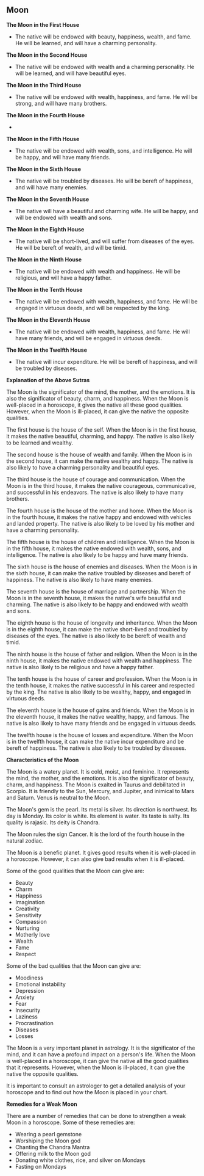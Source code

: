 ## Moon

**The Moon in the First House**

* The native will be endowed with beauty, happiness, wealth,
and fame. He will be learned, and will have a charming
personality.

**The Moon in the Second House**

* The native will be endowed with wealth and a charming
personality. He will be learned, and will have beautiful eyes.

**The Moon in the Third House**

* The native will be endowed with wealth, happiness, and
fame. He will be strong, and will have many brothers.

**The Moon in the Fourth House**

*

**The Moon in the Fifth House**

* The native will be endowed with wealth, sons, and
intelligence. He will be happy, and will have many friends.

**The Moon in the Sixth House**

* The native will be troubled by diseases. He will be bereft of
happiness, and will have many enemies.

**The Moon in the Seventh House**

* The native will have a beautiful and charming wife. He will
be happy, and will be endowed with wealth and sons.

**The Moon in the Eighth House**

* The native will be short-lived, and will suffer from diseases
of the eyes. He will be bereft of wealth, and will be timid.

**The Moon in the Ninth House**

* The native will be endowed with wealth and happiness. He
will be religious, and will have a happy father.

**The Moon in the Tenth House**

* The native will be endowed with wealth, happiness, and
fame. He will be engaged in virtuous deeds, and will be
respected by the king.

**The Moon in the Eleventh House**

* The native will be endowed with wealth, happiness, and
fame. He will have many friends, and will be engaged in
virtuous deeds.

**The Moon in the Twelfth House**

* The native will incur expenditure. He will be bereft of
happiness, and will be troubled by diseases.

**Explanation of the Above Sutras**

The Moon is the significator of the mind, the mother, and the
emotions. It is also the significator of beauty, charm, and
happiness. When the Moon is well-placed in a horoscope, it
gives the native all these good qualities. However, when the
Moon is ill-placed, it can give the native the opposite
qualities.

The first house is the house of the self. When the Moon is in
the first house, it makes the native beautiful, charming, and
happy. The native is also likely to be learned and wealthy.

The second house is the house of wealth and family. When the
Moon is in the second house, it can make the native wealthy
and happy. The native is also likely to have a charming
personality and beautiful eyes.

The third house is the house of courage and communication.
When the Moon is in the third house, it makes the native
courageous, communicative, and successful in his endeavors.
The native is also likely to have many brothers.

The fourth house is the house of the mother and home. When
the Moon is in the fourth house, it makes the native happy and
endowed with vehicles and landed property. The native is also
likely to be loved by his mother and have a charming
personality.

The fifth house is the house of children and intelligence.
When the Moon is in the fifth house, it makes the native
endowed with wealth, sons, and intelligence. The native is also
likely to be happy and have many friends.

The sixth house is the house of enemies and diseases. When
the Moon is in the sixth house, it can make the native troubled
by diseases and bereft of happiness. The native is also likely to
have many enemies.

The seventh house is the house of marriage and partnership.
When the Moon is in the seventh house, it makes the native's
wife beautiful and charming. The native is also likely to be
happy and endowed with wealth and sons.

The eighth house is the house of longevity and inheritance.
When the Moon is in the eighth house, it can make the native
short-lived and troubled by diseases of the eyes. The native is
also likely to be bereft of wealth and timid.

The ninth house is the house of father and religion. When the
Moon is in the ninth house, it makes the native endowed with
wealth and happiness. The native is also likely to be religious
and have a happy father.

The tenth house is the house of career and profession. When
the Moon is in the tenth house, it makes the native successful in
his career and respected by the king. The native is also likely
to be wealthy, happy, and engaged in virtuous deeds.

The eleventh house is the house of gains and friends. When
the Moon is in the eleventh house, it makes the native wealthy,
happy, and famous. The native is also likely to have many
friends and be engaged in virtuous deeds.

The twelfth house is the house of losses and expenditure.
When the Moon is in the twelfth house, it can make the native
incur expenditure and be bereft of happiness. The native is also
likely to be troubled by diseases.

**Characteristics of the Moon**

The Moon is a watery planet. It is cold, moist, and feminine. It
represents the mind, the mother, and the emotions. It is also
the significator of beauty, charm, and happiness. The Moon is
exalted in Taurus and debilitated in Scorpio. It is friendly to
the Sun, Mercury, and Jupiter, and inimical to Mars and
Saturn. Venus is neutral to the Moon.

The Moon's gem is the pearl. Its metal is silver. Its direction is
northwest. Its day is Monday. Its color is white. Its element
is water. Its taste is salty. Its quality is rajasic. Its deity is
Chandra.

The Moon rules the sign Cancer. It is the lord of the fourth
house in the natural zodiac.

The Moon is a benefic planet. It gives good results when it is
well-placed in a horoscope. However, it can also give bad
results when it is ill-placed.

Some of the good qualities that the Moon can give are:

* Beauty
* Charm
* Happiness
* Imagination
* Creativity
* Sensitivity
* Compassion
* Nurturing
* Motherly love
* Wealth
* Fame
* Respect

Some of the bad qualities that the Moon can give are:

* Moodiness
* Emotional instability
* Depression
* Anxiety
* Fear
* Insecurity
* Laziness
* Procrastination
* Diseases
* Losses

The Moon is a very important planet in astrology. It is the
significator of the mind, and it can have a profound impact on a
person's life. When the Moon is well-placed in a horoscope, it
can give the native all the good qualities that it represents.
However, when the Moon is ill-placed, it can give the native the
opposite qualities.

It is important to consult an astrologer to get a detailed
analysis of your horoscope and to find out how the Moon is
placed in your chart.

**Remedies for a Weak Moon**

There are a number of remedies that can be done to strengthen
a weak Moon in a horoscope. Some of these remedies are:

* Wearing a pearl gemstone
* Worshiping the Moon god
* Chanting the Chandra Mantra
* Offering milk to the Moon god
* Donating white clothes, rice, and silver on Mondays
* Fasting on Mondays
